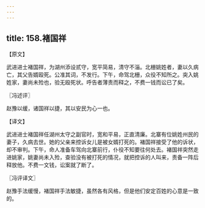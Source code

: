 ```yaml
---
---
---
```

title: 158.褚国祥
---



【原文】

武进进士褚国祥，为湖州添设贰守，宽平简易，清守不淄。北栅姚姓者，妻以久病亡，其父告婿殴死。公准其词，不发行。下午，命驾北栅，众役不知所之。突入姚姓家，妻尚未殓也，验无殴死状。呼告者薄责而释之，不费一钱而讼已了矣。

〖冯述评〗

赵豫以缓，诸国祥以捷，其以安民为心一也。

【译文】

武进进士褚国祥任湖州太守之副官时，宽和平易，正直清廉。北寨有位姚姓州民的妻子，久病去世。她的父亲来控诉女儿是被女婿打死的。褚国祥接受了他的诉状，却不审判。下午，命人准备车驾向北寨前行，仆役不知要往何处去。褚国祥突然走进姚家，姚妻尚未入殓，查验没有被打死的情况，就把控诉的人叫来，责备一阵后释放他。不费一文钱，讼案就了断了。

〖冯评译文〗

赵豫手法缓慢，褚国祥手法敏捷，虽然各有风格，但是他们安定百姓的心意是一致的。
